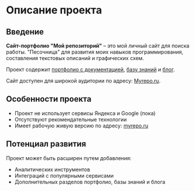 # Описание проекта

## Введение

**Сайт-портфолио "Мой репозиторий"** – это мой личный сайт для поиска работы. "Песочница" для развития моих навыков программирования, составления текстовых описаний и графических схем. 

Проект содержит [портфолио с документацией](/portfolio), [базу знаний](/knowledge-base) и [блог](/blog). 

Сайт доступен для широкой аудитории по адресу: [Myrepo.ru](https://www.myrepo.ru).

## Особенности проекта
* Проект не использует сервисы Яндекса и Google (пока)
* Отсутствуют рекомендательные технологии
* Имеет рабочую живую версию по адресу: [myrepo.ru](https://www.myrepo.ru)

## Потенциал развития
Проект может быть расширен путем добавления:
* Аналитических инструментов
* Интеграций с популярными сервисами
* Дополнительных разделов портфолио, базы знаний и блога